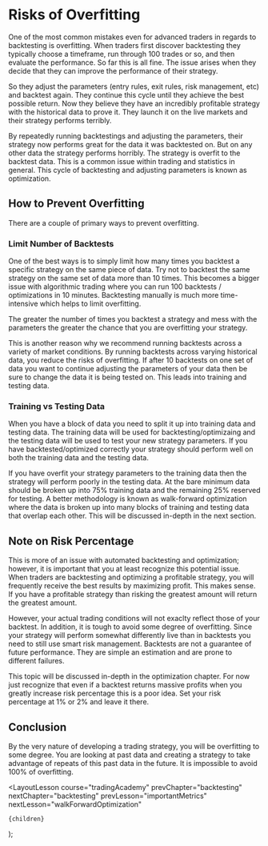 
# Risks of Overfitting

One of the most common mistakes even for advanced traders in regards to backtesting is overfitting. When traders first discover
backtesting they typically choose a timeframe, run through 100 trades or so, and then evaluate the performance. So far this is
all fine. The issue arises when they decide that they can improve the performance of their strategy.

So they adjust the parameters (entry rules, exit rules, risk management, etc) and backtest again. They continue this cycle
until they achieve the best possible return. Now they believe they have an incredibly profitable strategy with the historical
data to prove it. They launch it on the live markets and their strategy performs terribly.

By repeatedly running backtestings and adjusting the parameters, their strategy now performs great for the data it was
backtested on. But on any other data the strategy performs horribly. The strategy is overfit to the backtest data. This is a
common issue within trading and statistics in general. This cycle of backtesting and adjusting parameters is known as
optimization.

## How to Prevent Overfitting

There are a couple of primary ways to prevent overfitting.

### Limit Number of Backtests

One of the best ways is to simply limit how many times you backtest a specific strategy on the same piece of data. Try not to
backtest the same strategy on the same set of data more than 10 times. This becomes a bigger issue with algorithmic trading
where you can run 100 backtests / optimizations in 10 minutes. Backtesting manually is much more time-intensive which helps to
limit overfitting.

The greater the number of times you backtest a strategy and mess with the parameters the greater the chance that you are
overfitting your strategy.

This is another reason why we recommend running backtests across a variety of market conditions. By running backtests across
varying historical data, you reduce the risks of overfitting. If after 10 backtests on one set of data you want to continue
adjusting the parameters of your data then be sure to change the data it is being tested on. This leads into training and
testing data.

### Training vs Testing Data

When you have a block of data you need to split it up into training data and testing data. The training data will be
used for backtesting/optimizaing and the testing data will be used to test your new strategy parameters. If you have
backtested/optimized correctly your strategy should perform well on both the training data and the testing data.

If you have overfit your strategy parameters to the training data then the strategy will perform poorly in the testing
data. At the bare minimum data should be broken up into 75% training data and the remaining 25% reserved for testing. A better
methodology is known as walk-forward optimization where the data is broken up into many blocks of training
and testing data that overlap each other. This will be discussed in-depth in the next section.

## Note on Risk Percentage

This is more of an issue with automated backtesting and optimization; however, it is important that you at least recognize
this potential issue. When traders are backtesting and optimizing a profitable strategy, you will frequently receive the best
results by maximizing profit. This makes sense. If you have a profitable strategy than risking the greatest amount will return
the greatest amount.

However, your actual trading conditions will not exaclty reflect those of your backtest. In addition, it is tough to avoid
some degree of overfitting. Since your strategy will perform somewhat differently live than in backtests you need to still
use smart risk management. Backtests are not a guarantee of future performance. They are simple an estimation and are prone to
different failures.

This topic will be discussed in-depth in the optimization chapter. For now just recognize that even if a backtest returns
massive profits when you greatly increase risk percentage this is a poor idea. Set your risk percentage at 1% or 2% and leave
it there.

## Conclusion

By the very nature of developing a trading strategy, you will be overfitting to some degree. You are looking at past data and
creating a strategy to take advantage of repeats of this past data in the future. It is impossible to avoid 100% of overfitting.

  <LayoutLesson
    course="tradingAcademy"
    prevChapter="backtesting"
    nextChapter="backtesting"
    prevLesson="importantMetrics"
    nextLesson="walkForwardOptimization"
  >
    {children}
  </LayoutLesson>
);
